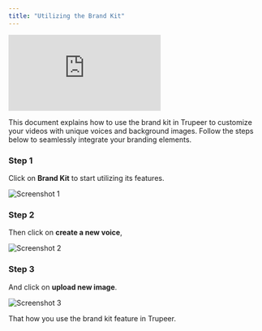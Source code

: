 ```yaml
---
title: "Utilizing the Brand Kit"
---
```


<iframe
  src="https://app.trupeer.ai/embed?slug=PF9z4n"
  className="w-full aspect-video rounded-lg overflow-hidden"
  frameborder="0"
  allowfullscreen="true"
></iframe>

This document explains how to use the brand kit in Trupeer to customize your videos with unique voices and background images. Follow the steps below to seamlessly integrate your branding elements.

### Step 1

Click on **Brand Kit** to start utilizing its features.

![Screenshot 1](images/brand-kit/image1.jpg)

### Step 2

Then click on **create a new voice**,

![Screenshot 2](images/brand-kit/image2.jpg)

### Step 3

And click on **upload new image**.

![Screenshot 3](images/brand-kit/image3.jpg)

That how you use the brand kit feature in Trupeer.
